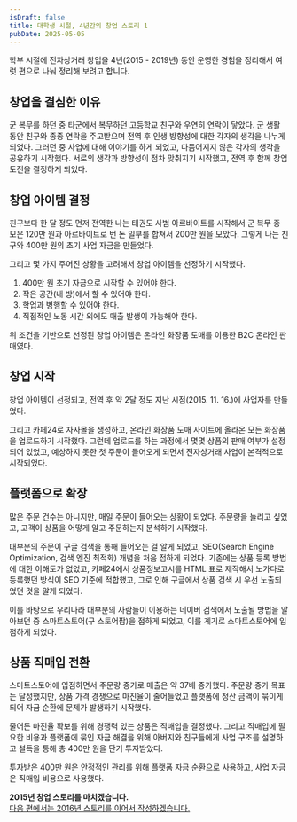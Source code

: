 ```yaml
---
isDraft: false
title: 대학생 시절, 4년간의 창업 스토리 1
pubDate: 2025-05-05
---
```


학부 시절에 전자상거래 창업을 4년(2015 - 2019년) 동안 운영한 경험을 정리해서 여럿 편으로 나눠 정리해 보려고 합니다.

## 창업을 결심한 이유

군 복무를 하던 중 타군에서 복무하던 고등학교 친구와 우연히 연락이 닿았다.
군 생활 동안 친구와 종종 연락을 주고받으며 전역 후 인생 방향성에 대한 각자의 생각을 나누게 되었다.
그러던 중 사업에 대해 이야기를 하게 되었고, 다듬어지지 않은 각자의 생각을 공유하기 시작했다.
서로의 생각과 방향성이 점차 맞춰지기 시작했고, 전역 후 함께 창업 도전을 결정하게 되었다.

## 창업 아이템 결정

친구보다 한 달 정도 먼저 전역한 나는 태권도 사범 아르바이트를 시작해서 군 복무 중 모은 120만 원과 아르바이트로 번 돈 일부를 합쳐서 200만 원을 모았다.
그렇게 나는 친구와 400만 원의 초기 사업 자금을 만들었다.

그리고 몇 가지 주어진 상황을 고려해서 창업 아이템을 선정하기 시작했다.

1. 400만 원 초기 자금으로 시작할 수 있어야 한다.
2. 작은 공간(내 방)에서 할 수 있어야 한다.
3. 학업과 병행할 수 있어야 한다.
4. 직접적인 노동 시간 외에도 매출 발생이 가능해야 한다.

위 조건을 기반으로 선정된 창업 아이템은 온라인 화장품 도매를 이용한 B2C 온라인 판매였다.

## 창업 시작

창업 아이템이 선정되고, 전역 후 약 2달 정도 지난 시점(2015. 11. 16.)에 사업자를 만들었다.

그리고 카페24로 자사몰을 생성하고, 온라인 화장품 도매 사이트에 올라온 모든 화장품을 업로드하기 시작했다.
그런데 업로드를 하는 과정에서 몇몇 상품의 판매 여부가 설정되어 있었고, 예상하지 못한 첫 주문이 들어오게 되면서 전자상거래 사업이 본격적으로 시작되었다.

## 플랫폼으로 확장

많은 주문 건수는 아니지만, 매일 주문이 들어오는 상황이 되었다.
주문량을 늘리고 싶었고, 고객이 상품을 어떻게 알고 주문하는지 분석하기 시작했다.

대부분의 주문이 구글 검색을 통해 들어오는 걸 알게 되었고, SEO(Search Engine Optimization, 검색 엔진 최적화) 개념을 처음 접하게 되었다.
기존에는 상품 등록 방법에 대한 이해도가 없었고, 카페24에서 상품정보고시를 HTML 표로 제작해서 노가다로 등록했던 방식이 SEO 기준에 적합했고, 그로 인해 구글에서 상품 검색 시 우선 노출되었던 것을 알게 되었다.

이를 바탕으로 우리나라 대부분의 사람들이 이용하는 네이버 검색에서 노출될 방법을 알아보던 중 스마트스토어(구 스토어팜)을 접하게 되었고, 이를 계기로 스마트스토어에 입점하게 되었다.

## 상품 직매입 전환

스마트스토어에 입점하면서 주문량 증가로 매출은 약 37배 증가했다.
주문량 증가 목표는 달성했지만, 상품 가격 경쟁으로 마진율이 줄어들었고 플랫폼에 정산 금액이 묶이게 되어 자금 순환에 문제가 발생하기 시작했다.

줄어든 마진율 확보를 위해 경쟁력 있는 상품은 직매입을 결정했다.
그리고 직매입에 필요한 비용과 플랫폼에 묶인 자금 해결을 위해 아버지와 친구들에게 사업 구조를 설명하고 설득을 통해 총 400만 원을 단기 투자받았다.

투자받은 400만 원은 안정적인 관리를 위해 플랫폼 자금 순환으로 사용하고, 사업 자금은 직매입 비용으로 사용했다.

**2015년 창업 스토리를 마치겠습니다.<br />**
[다음 편에서는 2016년 스토리를 이어서 작성하겠습니다.](/logs/2025/05/college-ecommerce-startup-story-2)